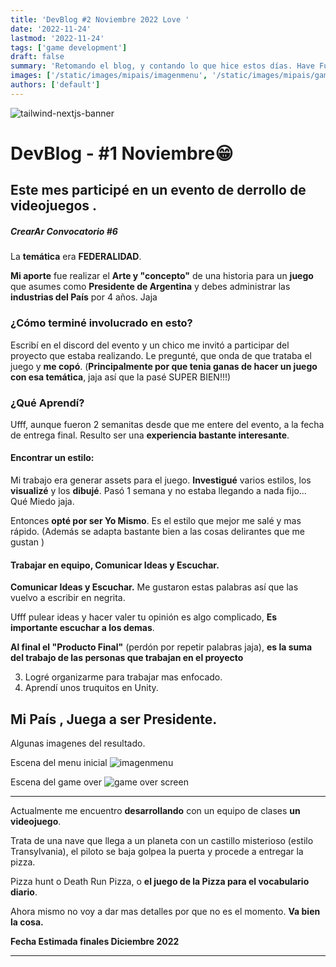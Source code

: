 ```yaml
---
title: 'DevBlog #2 Noviembre 2022 Love '
date: '2022-11-24'
lastmod: '2022-11-24'
tags: ['game development']
draft: false
summary: 'Retomando el blog, y contando lo que hice estos días. Have Fun'
images: ['/static/images/mipais/imagenmenu', '/static/images/mipais/gameover']
authors: ['default']
---
```


![tailwind-nextjs-banner](/static/images/twitter-card.png)

# DevBlog - #1 Noviembre😁

##  Este mes participé en un evento de derrollo de videojuegos . 

##### CrearAr Convocatorio #6

La **temática** era **FEDERALIDAD**.

**Mi aporte** fue realizar el **Arte y "concepto"** de una historia para
un **juego** que asumes como **Presidente  de Argentina** y debes administrar las **industrias del País**
por 4 años. Jaja 

### ¿Cómo terminé involucrado en esto?

Escribí en el discord del evento y un chico me invitó a participar del proyecto que estaba realizando. 
Le pregunté, que onda de que trataba el juego y **me copó**.
(**Principalmente por que tenia ganas de hacer un juego con esa temática**, jaja así que la pasé SUPER BIEN!!!)

### ¿Qué Aprendí?

Ufff, aunque fueron 2 semanitas desde que me entere del evento, a la fecha de entrega final. 
Resulto ser una **experiencia bastante interesante**.

#### Encontrar un estilo:

Mi trabajo era generar assets para el juego. **Investigué** varios estilos, los **visualizé** y los **dibujé**.
Pasó 1 semana y no estaba llegando a nada fijo... Qué Miedo jaja.

Entonces **opté por ser Yo Mismo**. Es el estilo que mejor me salé y mas rápido. 
(Además se adapta bastante bien a las cosas delirantes que me gustan )

#### Trabajar en equipo, Comunicar Ideas y Escuchar.

 **Comunicar Ideas y Escuchar.**
 Me gustaron estas palabras así que las vuelvo a escribir en negrita.
 
 Ufff pulear ideas y hacer valer tu opinión es algo complicado, 
 **Es importante escuchar a los demas**.
 
 **Al final el "Producto Final"** (perdón por repetir palabras jaja), 
 **es la suma del trabajo de las personas que trabajan en el proyecto**
 
 3. Logré organizarme para trabajar mas enfocado.
 4. Aprendí unos truquitos en Unity.

## Mi País , Juega a ser Presidente.

Algunas imagenes del resultado.

Escena del menu inicial
![imagenmenu](/static/images/mipais/imagenmenu)

Escena del game over
![game over screen](/static/images/mipais/gameover)

---------

Actualmente me encuentro **desarrollando** con un equipo de clases **un videojuego**.

Trata de una nave que llega a un planeta con un castillo misterioso (estilo Transylvania),
el piloto se baja golpea la puerta y procede a entregar la pizza.

Pizza hunt o Death Run Pizza, o **el juego de la Pizza para el vocabulario diario**.

Ahora mismo no voy a dar mas detalles por que no es el momento. 
**Va bien la cosa.**

**Fecha Estimada finales Diciembre 2022**

------------------------------------------------------------------------------------------------
